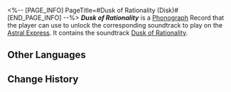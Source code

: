 <%-- [PAGE_INFO]
PageTitle=#Dusk of Rationality (Disk)#
[END_PAGE_INFO] --%>
{{Item Infobox
|title       = ''Dusk of Rationality''
|id          = 210391
|image       = Item Dusk of Rationality (Disk).png{{subst:void|<!--$UPLOAD:<<SpriteOutput/ItemFigures/210001.png>-<Item Dusk of Rationality (Disk).png>-<Item Icons>>-->}}
|type        = Disk
|invCategory = Valuables
|rarity      = 3
|effect      = 
|description = A record that can be played on the Express' phonograph. It might be a chance acquisition or a gift from someone else. All sorts of memories surge up when the music plays &mdash; the smiles, encounters, touches, and the excitement of battle. Maybe that is why people still collect records even as society rapidly advances.<br />The current record contains the track "Dusk of Rationality."
}}
{{Description|''We question, not because of our convictions, but because we fear that our ignorance will attract calamity.''}}
'''''Dusk of Rationality''''' is a [[Phonograph]] Record that the player can use to unlock the corresponding soundtrack to play on the [[Astral Express]]. It contains the soundtrack [[Dusk of Rationality]].

==Other Languages==
{{Other Languages
|en   = ''Dusk of Rationality''
|zhs  = 《理性的薄暮》
|zht  = 《理性的薄暮》
|ja   = 『理性の夕暮れ』
|ko   = ≪이성의 황혼≫
|es   = Crepúsculo de la razón
|fr   = ''Dusk of Rationality''
|ru   = Dusk of Rationality
|th   = "Dusk of Rationality"
|vi   = "Hoàng Hôn Lý Trí"
|de   = „Dämmerung der Vernunft“
|id   = "Dusk of Rationality"
|pt   = "Dusk of Rationality"
}}

==Change History==
{{Change History|3.1}}